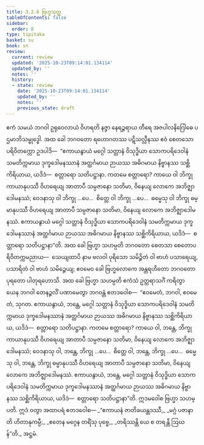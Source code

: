 ```yaml
---
title: 3.2.8 ဗြဟ္မသုတ္တ
tableOfContents: false
sidebar:
  order: 8
type: tipitaka
basket: su
book: sn
review:
  current: review
  updated: '2025-10-23T09:14:01.134114'
  updated_by: ''
  notes: ''
  history:
  - state: review
    date: '2025-10-23T09:14:01.134114'
    updated_by: ''
    notes: ''
    previous_state: draft
---
```



<ReviewStatus review={frontmatter.review} showDetails={true} />

<HypothesisAnnotation frontmatter={frontmatter} />

<DynamicBreadcrumb />

<Division number="384" book="sn" e="ch" v="18" p="336">

<Paragraph number="844" book="sn">
ဧကံ သမယံ ဘဂဝါ ဥရုဝေလာယံ ဝိဟရတိ နဇ္ဇာ နေရဉ္ဇရာယ တီရေ အဇပါလနိဂြေါဓေ ပဌမာဘိသမ္ဗုဒ္ဓေါ. အထ ခေါ ဘဂဝတော ရဟောဂတဿ ပဋိသလ္လီနဿ ဧဝံ စေတသော ပရိဝိတက္ကော ဥဒပါဒိ—  “ဧကာယနွာယံ မဂ္ဂေါ သတ္တာနံ ဝိသုဒ္ဓိယာ သောကပရိဒေဝါနံ သမတိက္ကမာယ ဒုက္ခဒေါမနဿာနံ အတ္ထင်္ဂမာယ ဉာယဿ အဓိဂမာယ နိဗ္ဗာနဿ သစ္ဆိကိရိယာယ, ယဒိဒံ—  စတ္တာရော သတိပဋ္ဌာနာ.
</Paragraph>

<Paragraph number="845" book="sn">
ကတမေ စတ္တာရော? ကာယေ ဝါ ဘိက္ခု ကာယာနုပဿီ ဝိဟရေယျ အာတာပီ သမ္ပဇာနော သတိမာ, ဝိနေယျ လောကေ အဘိဇ္ဈာဒေါမနဿံ; ဝေဒနာသု ဝါ ဘိက္ခု …ပေ…  စိတ္တေ ဝါ ဘိက္ခု …ပေ…  ဓမ္မေသု ဝါ ဘိက္ခု ဓမ္မာနုပဿီ ဝိဟရေယျ အာတာပီ သမ္ပဇာနော သတိမာ, ဝိနေယျ လောကေ အဘိဇ္ဈာဒေါမနဿံ. ဧကာယနွာယံ မဂ္ဂေါ သတ္တာနံ ဝိသုဒ္ဓိယာ သောကပရိဒေဝါနံ သမတိက္ကမာယ ဒုက္ခဒေါမနဿာနံ အတ္ထင်္ဂမာယ ဉာယဿ အဓိဂမာယ နိဗ္ဗာနဿ သစ္ဆိကိရိယာယ, ယဒိဒံ—  စတ္တာရော သတိပဋ္ဌာနာ”တိ.
</Paragraph>

<Paragraph number="846" book="sn">
အထ ခေါ ဗြဟ္မာ သဟမ္ပတိ ဘဂဝတော စေတသာ စေတောပရိဝိတက္ကမညာယ—  သေယျထာပိ နာမ ဗလဝါ ပုရိသော သမိဉ္ဇိတံ ဝါ ဗာဟံ ပသာရေယျ, ပသာရိတံ ဝါ ဗာဟံ သမိဉ္ဇေယျ; ဧဝမေဝ ခေါ ဗြဟ္မလောကေ အန္တရဟိတော ဘဂဝတော ပုရတော ပါတုရဟောသိ. အထ ခေါ ဗြဟ္မာ သဟမ္ပတိ ဧကံသံ ဥတ္တရာသင်္ဂံ ကရိတွာ ယေန ဘဂဝါ တေနဉ္ဇလိံ ပဏာမေတွာ ဘဂဝန္တံ ဧတဒဝေါစ—  “ဧဝမေတံ, ဘဂဝါ, ဧဝမေတံ, သုဂတ. ဧကာယနွာယံ, ဘန္တေ, မဂ္ဂေါ သတ္တာနံ ဝိသုဒ္ဓိယာ သောကပရိဒေဝါနံ သမတိက္ကမာယ ဒုက္ခဒေါမနဿာနံ အတ္ထင်္ဂမာယ ဉာယဿ အဓိဂမာယ နိဗ္ဗာနဿ သစ္ဆိကိရိယာယ, ယဒိဒံ—  စတ္တာရော သတိပဋ္ဌာနာ.
</Paragraph>

<Paragraph number="847" book="sn">
ကတမေ စတ္တာရော? ကာယေ ဝါ, ဘန္တေ, ဘိက္ခု ကာယာနုပဿီ ဝိဟရေယျ အာတာပီ သမ္ပဇာနော သတိမာ, ဝိနေယျ လောကေ အဘိဇ္ဈာဒေါမနဿံ; ဝေဒနာသု ဝါ, ဘန္တေ, ဘိက္ခု …ပေ…  စိတ္တေ ဝါ, ဘန္တေ, ဘိက္ခု …ပေ…  ဓမ္မေသု ဝါ, ဘန္တေ, ဘိက္ခု ဓမ္မာနုပဿီ ဝိဟရေယျ အာတာပီ သမ္ပဇာနော သတိမာ, ဝိနေယျ လောကေ အဘိဇ္ဈာဒေါမနဿံ. ဧကာယနွာယံ, ဘန္တေ, မဂ္ဂေါ သတ္တာနံ ဝိသုဒ္ဓိယာ သောကပရိဒေဝါနံ သမတိက္ကမာယ ဒုက္ခဒေါမနဿာနံ အတ္ထင်္ဂမာယ ဉာယဿ အဓိဂမာယ နိဗ္ဗာနဿ သစ္ဆိကိရိယာယ, ယဒိဒံ—  စတ္တာရော သတိပဋ္ဌာနာ”တိ.
</Paragraph>

<Paragraph number="848" book="sn">
ဣဒမဝေါစ ဗြဟ္မာ သဟမ္ပတိ. ဣဒံ ဝတွာ အထာပရံ ဧတဒဝေါစ—
</Paragraph>

<Paragraph number="849" type="verses" book="sn">
_“ဧကာယနံ ဇာတိခယန္တဒဿီ,_  
_မဂ္ဂံ ပဇာနာတိ ဟိတာနုကမ္ပီ;_  
_ဧတေန မဂ္ဂေန တရိံသု ပုဗ္ဗေ,_  
_တရိဿန္တိ ယေ စ တရန္တိ ဩဃန်”တိ._  


</Paragraph>
</Division>

<Paragraph number="850" type="center" book="sn">
အဋ္ဌမံ.
</Paragraph>